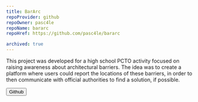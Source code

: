 ```yaml
---
title: BarArc
repoProvider: github
repoOwner: pasc4le
repoName: bararc
repoHref: https://github.com/pasc4le/bararc

archived: true
---
```


This project was developed for a high school PCTO activity focused on raising awareness about architectural barriers.
The idea was to create a platform where users could report the locations of these barriers, in order to then
communicate with official authorities to find a solution, if possible.

<Button type="primary" href="https://github.com/pasc4le/bararc">
  Github
  <Icon name="mdi:github" />
</Button>
